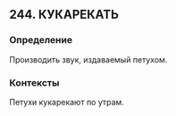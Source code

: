 ## 244. КУКАРЕКАТЬ
### Определение
Производить звук, издаваемый петухом.

### Контексты
Петухи кукарекают по утрам.

